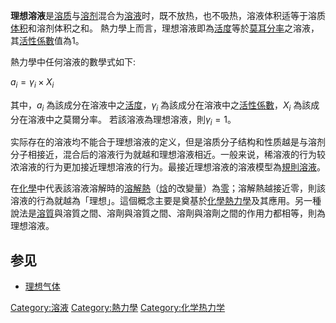 {{NoteTA
|G1=Chemistry
|1 = zh-hans:体积分数; zh-hk:體積百分濃度; zh-tw:體積百分濃度;
|2 = zh-hans:百万分率; zh-hk:百萬分率; zh-tw:百萬分點濃度;
|3 = zh-hans:十亿分率; zh-hk:十億分率; zh-tw:十億分點濃度;
}}
'''理想溶液'''是[[溶质|溶质]]与[[溶剂|溶剂]]混合为[[溶液|溶液]]时，既不放热，也不吸热，溶液体积适等于溶质[[体积|体积]]和溶剂体积之和。
熱力學上而言，理想溶液即為[[活度|活度]]等於[[莫耳分率|莫耳分率]]之溶液，其[[活性係數|活性係數]]值為1。

熱力學中任何溶液的數學式如下:

<math>a_i=\gamma_i \times X_i </math>

其中，<math>a_i</math> 為該成分在溶液中之[[活度|活度]]，<math>\gamma_i</math> 為該成分在溶液中之[[活性係數|活性係數]]，<math>X_i </math> 為該成分在溶液中之莫爾分率。
若該溶液為理想溶液，則<math>\gamma_i=1</math>。

实际存在的溶液均不能合于理想溶液的定义，但是溶质分子结构和性质越是与溶剂分子相接近，混合后的溶液行为就越和理想溶液相近。一般来说，稀溶液的行为较浓溶液的行为更加接近理想溶液的行为。最接近理想溶液的溶液模型為[[規則溶液|規則溶液]]。

在[[化學|化學]]中代表該溶液溶解時的[[溶解熱|溶解熱]]（[[焓|焓]]的改變量）為[[零|零]]；溶解熱越接近零，則該溶液的行為就越為「理想」。這個概念主要是奠基於[[化學熱力學|化學熱力學]]及其應用。另一種說法是[[溶質|溶質]]與溶質之間、溶劑與溶質之間、溶劑與溶劑之間的作用力都相等，則為理想溶液。

== 参见 ==
* [[理想气体|理想气体]]
{{溶液}}

{{Physics-stub}}
{{Chemistry-stub}}

[[Category:溶液|Category:溶液]]
[[Category:熱力學|Category:熱力學]]
[[Category:化学热力学|Category:化学热力学]]